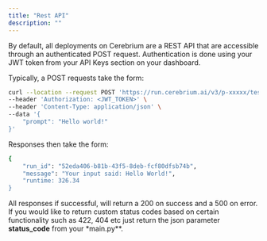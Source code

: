 ```yaml
---
title: "Rest API"
description: ""
---
```


By default, all deployments on Cerebrium are a REST API that are accessible through an authenticated POST request. Authentication is done using your JWT token from
your API Keys section on your dashboard.

Typically, a POST requests take the form:

```bash
curl --location --request POST 'https://run.cerebrium.ai/v3/p-xxxxx/test-model/predict' \
--header 'Authorization: <JWT_TOKEN>' \
--header 'Content-Type: application/json' \
--data '{
    "prompt": "Hello world!"
}'
```

Responses then take the form:

```bash
{
    "run_id": "52eda406-b81b-43f5-8deb-fcf80dfsb74b",
    "message": "Your input said: Hello World!",
    "runtime: 326.34
}
```

All responses if successful, will return a 200 on success and a 500 on error. If you would like to return custom status codes based on certain functionality
such as 422, 404 etc just return the json parameter **status_code** from your \*main.py\*\*.
